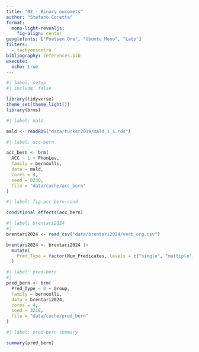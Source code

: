 ```yaml
---
title: "02 - Binary oucomets"
author: "Stefano Coretta"
format:
  mono-light-revealjs:
    fig-align: center
googlefonts: ["Poetsen One", "Ubuntu Mono", "Lato"]
filters:
  - tachyonsextra
bibliography: references.bib
execute:
  echo: true
---
```


```r
#| label: setup
#| include: false

library(tidyverse)
theme_set(theme_light())
library(brms)
```

```r
#| label: mald

mald <- readRDS("data/tucker2019/mald_1_1.rds")
```

```r
#| label: acc-bern

acc_bern <- brm(
  ACC ~ 1 + PhonLev,
  family = bernoulli,
  data = mald,
  cores = 4,
  seed = 8230,
  file = "data/cache/acc_bern"
)
```

```r
#| label: fig-acc-bern-cond

conditional_effects(acc_bern)
```

```r
#| label: brentari2024
#| 
brentari2024 <- read_csv("data/brentari2024/verb_org.csv")
```

```r
brentari2024 <- brentari2024 |> 
  mutate(
    Pred_Type = factor(Num_Predicates, levels = c("single", "multiple"))
  )
```

```r
#| label: pred-bern
#| 
pred_bern <- brm(
  Pred_Type ~ 0 + Group,
  family = bernoulli,
  data = brentari2024,
  cores = 4,
  seed = 3218,
  file = "data/cache/pred_bern"
)
```

```r
#| label: pred-bern-summary

summary(pred_bern)
```

